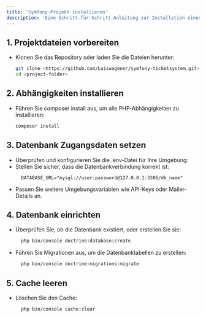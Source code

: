 ```yaml
---
title: 'Symfony-Projekt installieren'
description: 'Eine Schritt-für-Schritt-Anleitung zur Installation eines Symfony-Projekts'
---
```



## 1. **Projektdateien vorbereiten**  
- Klonen Sie das Repository oder laden Sie die Dateien herunter:  
  ```bash
  git clone <https://github.com/Luiswagener/symfony-ticketsystem.git>
  cd <project-folder>
  ```

## 2. **Abhängigkeiten installieren** 

- Führen Sie composer install aus, um alle PHP-Abhängigkeiten zu installieren:

  ```bash
  composer install
  ```

## 3. **Datenbank Zugangsdaten setzen**

  - Überprüfen und konfigurieren Sie die .env-Datei für Ihre Umgebung:
  - Stellen Sie sicher, dass die Datenbankverbindung korrekt ist:
    ```env
      DATABASE_URL="mysql://user:password@127.0.0.1:3306/db_name"
    ```
  - Passen Sie weitere Umgebungsvariablen wie API-Keys oder Mailer-Details an.

## 4. **Datenbank einrichten**

  - Überprüfen Sie, ob die Datenbank existiert, oder erstellen Sie sie:
    ```bash
      php bin/console doctrine:database:create
    ```
  - Führen Sie Migrationen aus, um die Datenbanktabellen zu erstellen:
    ```bash
      php bin/console doctrine:migrations:migrate
    ```
## 5. **Cache leeren**
  - Löschen Sie den Cache:
    ```bash
      php bin/console cache:clear
    ```